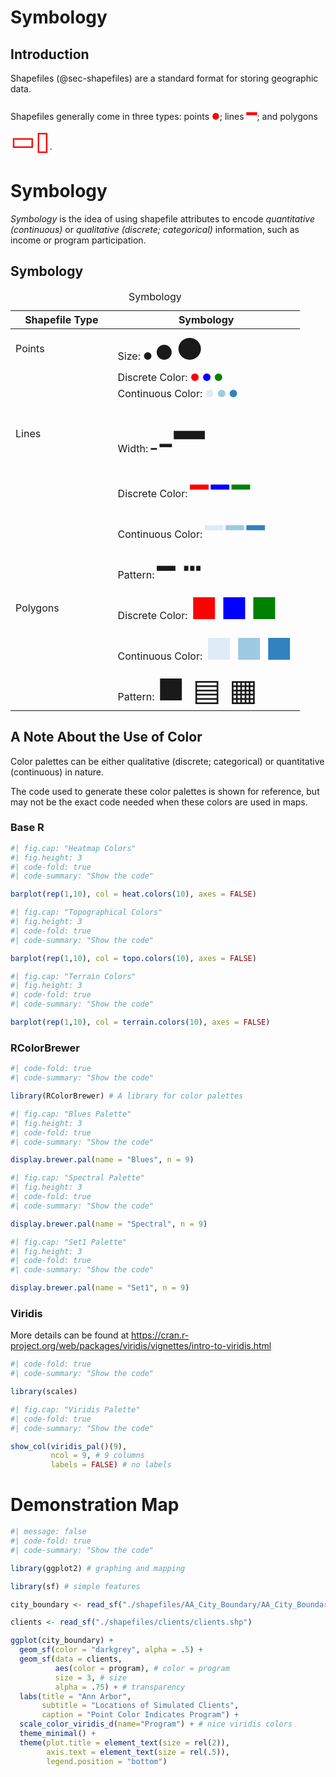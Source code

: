 # Symbology {#sec-symbology}

## Introduction

Shapefiles (@sec-shapefiles) are a standard format for storing geographic data. 

Shapefiles generally come in three types: points <span style="color:red">●</span>; lines <span style="color:red;font-size:2em">━</span>; and polygons <span style="color:red;font-size:3em">▭▯</span>. 

# Symbology

*Symbology* is the idea of using shapefile attributes to encode *quantitative (continuous)* or *qualitative (discrete; categorical)* information, such as income or program participation.

::: {.panel-tabset}

## Symbology

| Shapefile Type | Symbology|
|-----------|--------------------|
| Points    | Size: ● <span style="font-size:2em">●</span> <span style="font-size:3em">●</span>|  
|           | Discrete Color: <span style="color:red">●</span> <span style="color:blue">●</span> <span style="color:green">●</span>|
|           | Continuous Color: <span style="color:#deebf7">●</span> <span style="color:#9ecae1
">●</span> <span style="color:#3182bd">●</span>|
| Lines     | Width: ━ <span style="font-size:2em">━</span> <span style="font-size:5em">━</span>|
|           | Discrete Color: <span style="color:red;font-size:3em">━</span> <span style="color:blue;font-size:3em">━</span> <span style="color:green;font-size:3em">━</span> |
|           | Continuous Color: <span style="color:#deebf7;font-size:3em">━</span> <span style="color:#9ecae1;font-size:3em">━</span> <span style="color:#3182bd;font-size:3em">━</span> |
|           | Pattern: <span style="font-size:3em">━ ┅</span> | 
| Polygons  | Discrete Color: <span style="color:red;font-size:3em">■</span> <span style="color:blue;font-size:3em">■</span> <span style="color:green;font-size:3em">■</span> |
|           | Continuous Color: <span style="color:#deebf7;font-size:3em">■</span> <span style="color:#9ecae1;font-size:3em">■</span> <span style="color:#3182bd;font-size:3em">■</span>|
|           | Pattern: <span style="font-size:3em">■ ▤ ▦</span>

: Symbology


## A Note About the Use of Color

Color palettes can be either qualitative (discrete; categorical) or quantitative (continuous) in nature. 

::: {.callout-note}
The code used to generate these color palettes is shown for reference, but may not be the exact code needed when these colors are used in maps.
:::


### Base R

```r
#| fig.cap: "Heatmap Colors"
#| fig.height: 3
#| code-fold: true 
#| code-summary: "Show the code"

barplot(rep(1,10), col = heat.colors(10), axes = FALSE)

```

```r
#| fig.cap: "Topographical Colors"
#| fig.height: 3
#| code-fold: true 
#| code-summary: "Show the code"

barplot(rep(1,10), col = topo.colors(10), axes = FALSE)

```

```r
#| fig.cap: "Terrain Colors"
#| fig.height: 3
#| code-fold: true 
#| code-summary: "Show the code"

barplot(rep(1,10), col = terrain.colors(10), axes = FALSE)

```


### RColorBrewer

```r
#| code-fold: true 
#| code-summary: "Show the code"

library(RColorBrewer) # A library for color palettes

```

```r
#| fig.cap: "Blues Palette"
#| fig.height: 3
#| code-fold: true 
#| code-summary: "Show the code"

display.brewer.pal(name = "Blues", n = 9)

```

```r
#| fig.cap: "Spectral Palette"
#| fig.height: 3
#| code-fold: true 
#| code-summary: "Show the code"

display.brewer.pal(name = "Spectral", n = 9)

```

```r
#| fig.cap: "Set1 Palette"
#| fig.height: 3
#| code-fold: true 
#| code-summary: "Show the code"

display.brewer.pal(name = "Set1", n = 9)

```

### Viridis

More details can be found at [https://cran.r-project.org/web/packages/viridis/vignettes/intro-to-viridis.html](https://cran.r-project.org/web/packages/viridis/vignettes/intro-to-viridis.html)

```r
#| code-fold: true 
#| code-summary: "Show the code"

library(scales)

```

```r
#| fig.cap: "Viridis Palette"
#| code-fold: true 
#| code-summary: "Show the code"

show_col(viridis_pal()(9), 
         ncol = 9, # 9 columns
         labels = FALSE) # no labels 

```


:::

# Demonstration Map

```r
#| message: false
#| code-fold: true 
#| code-summary: "Show the code"

library(ggplot2) # graphing and mapping

library(sf) # simple features

city_boundary <- read_sf("./shapefiles/AA_City_Boundary/AA_City_Boundary.shp")

clients <- read_sf("./shapefiles/clients/clients.shp")

ggplot(city_boundary) +
  geom_sf(color = "darkgrey", alpha = .5) +
  geom_sf(data = clients,
          aes(color = program), # color = program
          size = 3, # size
          alpha = .75) + # transparency
  labs(title = "Ann Arbor",
       subtitle = "Locations of Simulated Clients",
       caption = "Point Color Indicates Program") +
  scale_color_viridis_d(name="Program") + # nice viridis colors
  theme_minimal() +
  theme(plot.title = element_text(size = rel(2)), 
        axis.text = element_text(size = rel(.5)),
        legend.position = "bottom") 


```








